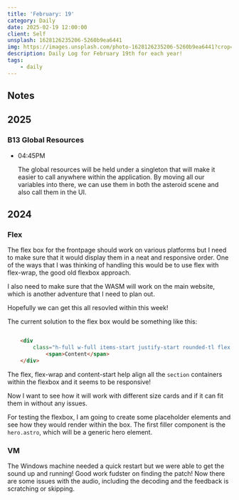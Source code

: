 ```yaml
---
title: 'February: 19'
category: Daily
date: 2025-02-19 12:00:00
client: Self
unsplash: 1628126235206-5260b9ea6441
img: https://images.unsplash.com/photo-1628126235206-5260b9ea6441?crop=entropy&cs=srgb&fm=jpg&ixid=MnwzNjM5Nzd8MHwxfHJhbmRvbXx8fHx8fHx8fDE2ODE3NDg2ODY&ixlib=rb-4.0.3&q=85
description: Daily Log for February 19th for each year!
tags:
    - daily
---
```


## Notes

## 2025

### B13 Global Resources

-   04:45PM

    The global resources will be held under a singleton that will make it easier to call anywhere within the application.
    By moving all our variables into there, we can use them in both the asteroid scene and also call them in the UI.

## 2024

### Flex

The flex box for the frontpage should work on various platforms but I need to make sure that it would display them in a neat and responsive order.
One of the ways that I was thinking of handling this would be to use flex with flex-wrap, the good old flexbox approach.

I also need to make sure that the WASM will work on the main website, which is another adventure that I need to plan out.

Hopefully we can get this all resovled within this week!

The current solution to the flex box would be something like this:

```html

    <div
        class="h-full w-full items-start justify-start rounded-tl flex flex-wrap gap-4 overflow-y-scroll content-start p-3 ">
            <span>Content</span>
    </div>

```
The flex, flex-wrap and content-start help align all the `section` containers within the flexbox and it seems to be responsive!

Now I want to see how it will work with different size cards and if it can fit them in without any issues.

For testing the flexbox, I am going to create some placeholder elements and see how they would render within the box.
The first filler component is the `hero.astro`, which will be a generic hero element.




### VM

The Windows machine needed a quick restart but we were able to get the sound up and running!
Good work fudster on finding the patch!
Now there are some issues with the audio, including the decoding and the feedback is scratching or skipping.
